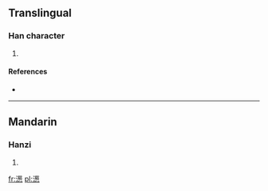 ==Translingual==

===Han character===
{{Han char|rn=85|rad=水|as=13|sn=16|four=3413<sub>2</sub>|canj=水廿心心 (ETPP)}}

# {{defn|Han|sort=水13}}

====References====
* {{Han ref|kx=0655.030|dkj=18457|dj=1065.120|hdz=31752.160|uh=6FCD|ud=28621|bh=EA43|bd=59971}}

----

==Mandarin==

===Hanzi===
{{cmn-hanzi|pin=[[sōng]] ([[song1]])|wg=sung<sup>1</sup>}}

# {{defn|lang=cmn|sort=水13}}

[[fr:濍]]
[[pl:濍]]